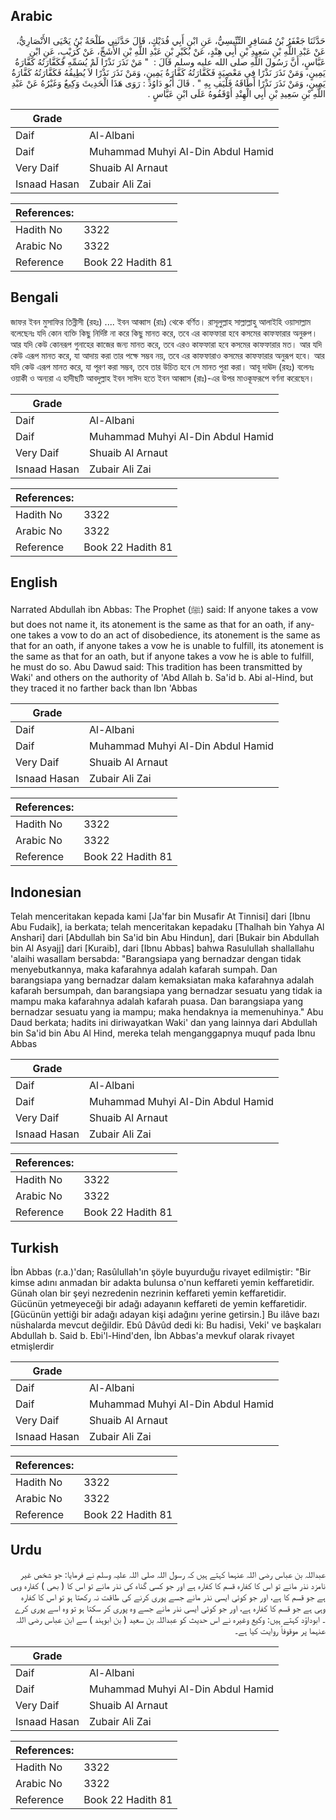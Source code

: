 ## Arabic


<div dir="rtl" lang="ar" style={{fontSize:'larger',backgroundColor:'#f8f9fa',padding:20}}>
حَدَّثَنَا جَعْفَرُ بْنُ مُسَافِرٍ التِّنِّيسِيُّ، عَنِ ابْنِ أَبِي فُدَيْكٍ، قَالَ حَدَّثَنِي طَلْحَةُ بْنُ يَحْيَى الأَنْصَارِيُّ، عَنْ عَبْدِ اللَّهِ بْنِ سَعِيدِ بْنِ أَبِي هِنْدٍ، عَنْ بُكَيْرِ بْنِ عَبْدِ اللَّهِ بْنِ الأَشَجِّ، عَنْ كُرَيْبٍ، عَنِ ابْنِ عَبَّاسٍ، أَنَّ رَسُولَ اللَّهِ صلى الله عليه وسلم قَالَ ‏:‏ ‏ "‏ مَنْ نَذَرَ نَذْرًا لَمْ يُسَمِّهِ فَكَفَّارَتُهُ كَفَّارَةُ يَمِينٍ، وَمَنْ نَذَرَ نَذْرًا فِي مَعْصِيَةٍ فَكَفَّارَتُهُ كَفَّارَةُ يَمِينٍ، وَمَنْ نَذَرَ نَذْرًا لاَ يُطِيقُهُ فَكَفَّارَتُهُ كَفَّارَةُ يَمِينٍ، وَمَنْ نَذَرَ نَذْرًا أَطَاقَهُ فَلْيَفِ بِهِ ‏"‏ ‏.‏ قَالَ أَبُو دَاوُدَ ‏:‏ رَوَى هَذَا الْحَدِيثَ وَكِيعٌ وَغَيْرُهُ عَنْ عَبْدِ اللَّهِ بْنِ سَعِيدِ بْنِ أَبِي الْهِنْدِ أَوْقَفُوهُ عَلَى ابْنِ عَبَّاسٍ ‏.‏
</div>
<div style={{backgroundColor:'#f8f9fa',padding:20, marginBottom: 10}}><table> <thead> <tr> <th>Grade</th> <th></th> </tr> </thead> <tbody> <tr><td>Daif</td><td>Al-Albani</td></tr><tr><td>Daif</td><td>Muhammad Muhyi Al-Din Abdul Hamid</td></tr><tr><td>Very Daif</td><td>Shuaib Al Arnaut</td></tr><tr><td>Isnaad Hasan</td><td>Zubair Ali Zai</td></tr></tbody></table><table> <thead> <tr> <th>References:</th> <th></th> </tr> </thead> <tbody><tr><td>Hadith No</td><td>3322</td></tr><tr><td>Arabic No</td><td>3322</td></tr><tr><td>Reference</td><td>Book 22 Hadith 81</td></tr></tbody></table></div>

## Bengali


<div dir="ltr" lang="bn" style={{fontSize:'larger',backgroundColor:'#f8f9fa',padding:20}}>
জাফর ইবন মুসাফির তিন্নীসী (রহঃ) .... ইবন আব্বাস (রাঃ) থেকে বর্ণিত। রাসূলুল্লাহ সাল্লাল্লাহু আলাইহি ওয়াসাল্লাম বলেছেনঃ যদি কোন ব্যক্তি কিছু নির্দিষ্ট না করে কিছু মানত করে, তবে এর কাফফারা হবে কসমের কাফফারার অনুরুপ। আর যদি কেউ কোনরূপ গুনাহের কাজের জন্য মানত করে, তবে এরও কাফফারা হবে কসমের কাফফারার মত। আর যদি কেউ এরূপ মানত করে, যা আদায় করা তার পক্ষে সম্ভব নয়, তবে এর কাফফারাও কসমের কাফফারার অনুরূপ হবে। আর যদি কেউ এরূপ মানত করে, যা পূরণ করা সম্ভব, তবে তার উচিত হবে সে মানত পুরা করা। আবূ দাঊদ (রহঃ) বলেনঃ ওয়াকী ও অন্যরা এ হাদীছটি আবদুল্লাহ ইবন সাঈদ হতে ইবন আব্বাস (রাঃ)-এর উপর মাওকূফরূপে বর্ণনা করেছেন।
</div>
<div style={{backgroundColor:'#f8f9fa',padding:20, marginBottom: 10}}><table> <thead> <tr> <th>Grade</th> <th></th> </tr> </thead> <tbody> <tr><td>Daif</td><td>Al-Albani</td></tr><tr><td>Daif</td><td>Muhammad Muhyi Al-Din Abdul Hamid</td></tr><tr><td>Very Daif</td><td>Shuaib Al Arnaut</td></tr><tr><td>Isnaad Hasan</td><td>Zubair Ali Zai</td></tr></tbody></table><table> <thead> <tr> <th>References:</th> <th></th> </tr> </thead> <tbody><tr><td>Hadith No</td><td>3322</td></tr><tr><td>Arabic No</td><td>3322</td></tr><tr><td>Reference</td><td>Book 22 Hadith 81</td></tr></tbody></table></div>

## English


<div dir="ltr" lang="en" style={{fontSize:'larger',backgroundColor:'#f8f9fa',padding:20}}>
Narrated Abdullah ibn Abbas: The Prophet (ﷺ) said: If anyone takes a vow but does not name it, its atonement is the same as that for an oath, if anyone takes a vow to do an act of disobedience, its atonement is the same as that for an oath, if anyone takes a vow he is unable to fulfill, its atonement is the same as that for an oath, but if anyone takes a vow he is able to fulfill, he must do so. Abu Dawud said: This tradition has been transmitted by Waki' and others on the authority of 'Abd Allah b. Sa'id b. Abi al-Hind, but they traced it no farther back than Ibn 'Abbas
</div>
<div style={{backgroundColor:'#f8f9fa',padding:20, marginBottom: 10}}><table> <thead> <tr> <th>Grade</th> <th></th> </tr> </thead> <tbody> <tr><td>Daif</td><td>Al-Albani</td></tr><tr><td>Daif</td><td>Muhammad Muhyi Al-Din Abdul Hamid</td></tr><tr><td>Very Daif</td><td>Shuaib Al Arnaut</td></tr><tr><td>Isnaad Hasan</td><td>Zubair Ali Zai</td></tr></tbody></table><table> <thead> <tr> <th>References:</th> <th></th> </tr> </thead> <tbody><tr><td>Hadith No</td><td>3322</td></tr><tr><td>Arabic No</td><td>3322</td></tr><tr><td>Reference</td><td>Book 22 Hadith 81</td></tr></tbody></table></div>

## Indonesian


<div dir="ltr" lang="id" style={{fontSize:'larger',backgroundColor:'#f8f9fa',padding:20}}>
Telah menceritakan kepada kami [Ja'far bin Musafir At Tinnisi] dari [Ibnu Abu Fudaik], ia berkata; telah menceritakan kepadaku [Thalhah bin Yahya Al Anshari] dari [Abdullah bin Sa'id bin Abu Hindun], dari [Bukair bin Abdullah bin Al Asyajj] dari [Kuraib], dari [Ibnu Abbas] bahwa Rasulullah shallallahu 'alaihi wasallam bersabda: "Barangsiapa yang bernadzar dengan tidak menyebutkannya, maka kafarahnya adalah kafarah sumpah. Dan barangsiapa yang bernadzar dalam kemaksiatan maka kafarahnya adalah kafarah bersumpah, dan barangsiapa yang bernadzar sesuatu yang tidak ia mampu maka kafarahnya adalah kafarah puasa. Dan barangsiapa yang bernadzar sesuatu yang ia mampu; maka hendaknya ia memenuhinya." Abu Daud berkata; hadits ini diriwayatkan Waki' dan yang lainnya dari Abdullah bin Sa'id bin Abu Al Hind, mereka telah menganggapnya muquf pada Ibnu Abbas
</div>
<div style={{backgroundColor:'#f8f9fa',padding:20, marginBottom: 10}}><table> <thead> <tr> <th>Grade</th> <th></th> </tr> </thead> <tbody> <tr><td>Daif</td><td>Al-Albani</td></tr><tr><td>Daif</td><td>Muhammad Muhyi Al-Din Abdul Hamid</td></tr><tr><td>Very Daif</td><td>Shuaib Al Arnaut</td></tr><tr><td>Isnaad Hasan</td><td>Zubair Ali Zai</td></tr></tbody></table><table> <thead> <tr> <th>References:</th> <th></th> </tr> </thead> <tbody><tr><td>Hadith No</td><td>3322</td></tr><tr><td>Arabic No</td><td>3322</td></tr><tr><td>Reference</td><td>Book 22 Hadith 81</td></tr></tbody></table></div>

## Turkish


<div dir="ltr" lang="tr" style={{fontSize:'larger',backgroundColor:'#f8f9fa',padding:20}}>
İbn Abbas (r.a.)'dan; Rasûlullah'ın şöyle buyurduğu rivayet edilmiştir: "Bir kimse adını anmadan bir adakta bulunsa o'nun keffareti yemin keffaretidir. Günah olan bir şeyi nezredenin nezrinin keffareti yemin keffaretidir. Gücünün yetmeyeceği bir adağı adayanın keffareti de yemin keffaretidir. [Gücünün yettiği bir adağı adayan kişi adağını yerine getirsin.] Bu ilâve bazı nüshalarda mevcut değildir. Ebû Dâvûd dedi ki: Bu hadisi, Veki' ve başkaları Abdullah b. Said b. Ebi'l-Hind'den, İbn Abbas'a mevkuf olarak rivayet etmişlerdir
</div>
<div style={{backgroundColor:'#f8f9fa',padding:20, marginBottom: 10}}><table> <thead> <tr> <th>Grade</th> <th></th> </tr> </thead> <tbody> <tr><td>Daif</td><td>Al-Albani</td></tr><tr><td>Daif</td><td>Muhammad Muhyi Al-Din Abdul Hamid</td></tr><tr><td>Very Daif</td><td>Shuaib Al Arnaut</td></tr><tr><td>Isnaad Hasan</td><td>Zubair Ali Zai</td></tr></tbody></table><table> <thead> <tr> <th>References:</th> <th></th> </tr> </thead> <tbody><tr><td>Hadith No</td><td>3322</td></tr><tr><td>Arabic No</td><td>3322</td></tr><tr><td>Reference</td><td>Book 22 Hadith 81</td></tr></tbody></table></div>

## Urdu


<div dir="rtl" lang="ur" style={{fontSize:'larger',backgroundColor:'#f8f9fa',padding:20}}>
عبداللہ بن عباس رضی اللہ عنہما کہتے ہیں کہ رسول اللہ صلی اللہ علیہ وسلم نے فرمایا: جو شخص غیر نامزد نذر مانے تو اس کا کفارہ قسم کا کفارہ ہے اور جو کسی گناہ کی نذر مانے تو اس کا ( بھی ) کفارہ وہی ہے جو قسم کا ہے، اور جو کوئی ایسی نذر مانے جسے پوری کرنے کی طاقت نہ رکھتا ہو تو اس کا کفارہ وہی ہے جو قسم کا کفارہ ہے، اور جو کوئی ایسی نذر مانے جسے وہ پوری کر سکتا ہو تو وہ اسے پوری کرے ۔ ابوداؤد کہتے ہیں: وکیع وغیرہ نے اس حدیث کو عبداللہ بن سعید ( بن ابوہند ) سے ابن عباس رضی اللہ عنہما پر موقوفاً روایت کیا ہے۔
</div>
<div style={{backgroundColor:'#f8f9fa',padding:20, marginBottom: 10}}><table> <thead> <tr> <th>Grade</th> <th></th> </tr> </thead> <tbody> <tr><td>Daif</td><td>Al-Albani</td></tr><tr><td>Daif</td><td>Muhammad Muhyi Al-Din Abdul Hamid</td></tr><tr><td>Very Daif</td><td>Shuaib Al Arnaut</td></tr><tr><td>Isnaad Hasan</td><td>Zubair Ali Zai</td></tr></tbody></table><table> <thead> <tr> <th>References:</th> <th></th> </tr> </thead> <tbody><tr><td>Hadith No</td><td>3322</td></tr><tr><td>Arabic No</td><td>3322</td></tr><tr><td>Reference</td><td>Book 22 Hadith 81</td></tr></tbody></table></div>